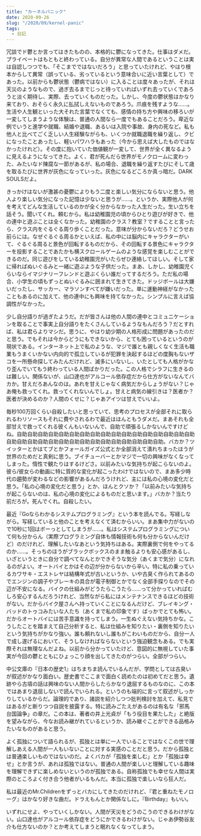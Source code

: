 ```yaml
---
title: "カーネルパニック"
date: 2020-09-26
slug: "/2020/09/kernel-panic"
tags:
  - 日記
---
```


冗談でド鬱とか言ってはきたものの、本格的に鬱になってきた。仕事はダメだ。プライベートはもともと終わっている。自分が異常な人間であるということは実は自認しつつでも、「そこまでではないだろう」と思っていたけれど、やはり根本からして異常（誤っている、劣っているという意味合いに近い言葉として）であった。以前からも鬱状態（鬱病ではない）に入ることは度々あったが、それは天災のようなもので、過ぎ去るまでじっと待っていればいずれ去っていくであろうと淡く期待し、実際、去っていくものだった。しかし、今度の鬱状態はかなり来ており、おそらく永久に払拭しえないものであろう。爪痕を残すような……。生活や人生観といった大それた言葉でなくても、感情の持ち方や興味の移ろいが一変してしまうような体験は、普通の人間なら一度でもあることだろう。卑近な例でいうと進学や就職、結婚や退職、あるいは入院や事故、身内の死など。私も他人と比べてごく乏しい人生経験ながらも、いくつか就職退職を繰り返し、クビになったことあったし、軽いパワハラもあった（今から思えば大したものではなかったけれど）。その度に抱いていた価値観が一変して、世界が全く異なるように見えるようになってきた。よく、君が死んだら世界がモノクロームに変わった、みたいなド陳腐な一節があるが、私の場合、退職を繰り返すたびにそして歳を取るたびに世界が灰色になっていった。灰色になるどころか真っ暗だ。DARK SOULSだよ。

きっかけはないが激甚の憂鬱によりもう二度と楽しい気分にならないと思う。他人より楽しい気分になった記憶は少ないと思うが……。というか、実際他人が何を考えてどんな生活しているのかが全く分からなかった人生だった。生い立ちを話そう。聞いてくれ。頼むから。私は幼稚園児の頃からひとり遊びが好きで、他の連中と遊ぶことは全くなかった。幼稚園のクラス？教室？ですることと言ったら、クラス内をぐるぐる周り歩くことだった。意味が分からないだろ？どうせお前らには。なぜぐるぐる周るかといえば、私の中には脳内にキャラクターがいて、ぐるぐる周ると景色が回転するものだから、その回転する景色にキャラクターを投影することであたかも横スクロールゲームのような感覚を楽しむことができるのだ。同じ遊びをしている幼稚園児がいたらぜひ連絡してほしい。そして家に帰ればぬいぐるみと一緒に遊ぶような子供だった。まあ、しかし、幼稚園児くらいならイマジナリーフレンドと遊ぶくらい誰だってするだろう。ただ私の場合、小学生の頃もずっとぬいぐるみに囲まれて生きてきた。ドッジボールは大嫌いだったし、サッカー、マラソンすべてが嫌いだった。単に運動神経がなかったこともあるのに加えて、他の連中にも興味を持てなかった。シンプルに言えば協調性がなかった。

少し自分語りが過ぎたようだ。だが皆さんは他の人間の連中とコミュニケーションを取ることで事実上自分語りをたくさんしているようなもんだろう？だとすれば、私は君らよりマシだ。思うに、やはり幼少期の人格形成に問題があったのだと思う。でもそれは今からどうにもできないから、とても困っているというのが現状である。インターネット上で私のような、マジで誰とも親しくなく生活も職業もうまくいかない内向的で孤立しているが犯罪を決起するほどの度胸もないザコを一所懸命探してみたんだけれど、滅多にいないし、いたとしても人格がかなり歪んでいてもう終わっている人間ばかりだった。この人格でシラフに生きるのは難しい。関係ないが、山口達也がアルコール依存症だから仕方がないなんてバカか。甘えだろあんなのは。あれを甘えじゃなく病気だからしょうがない？じゃあ俺も救ってくれ。救ってくれないんでしょ。甘えと病気の線引きは？医者か？医者が決めるのか？人間のくせに？じゃあアイツは甘えでいいよ。

毎秒100万回くらい自殺したいと思っていて、思考のプロセスが全部それに取られるわリソースもそれに費やされるわで最近はほんともうダメだ。まあそれも全部甘えで救ってくれる彼くんもいないんで、自助で頑張るしかないんですけどね。自助自助自助自助自助自助自助自助自助自助自助自助自助自助自助自助自助自助自助自助自助自助自助自助自助自助自助自助自助自助自助自助。バカか？ツイッターとかはてブとかフォールガイズ公式とか全部消えて潰れちまったほうが世界のためだと真剣に思う。ブイチューバーとかマジで一切の興味がなくなってしまった。惰性で観たりはするけどさ。以前みたいな気持ちが起こらないのよ。彼ら/彼女らの動画に特に質的な変化が起こったわけではないので、まあ多少時代の趨勢が変わるなどの影響があるんだろうけれど、主には私の心境の変化だと思う。「私の心境の変化だと思う」とか、ほんとクソか？「以前みたいな気持ちが起こらないのは、私の心境の変化によるものだと思います。」バカか？当たり前だろが。死んでくれ。自殺したい。

最近『Goならわかるシステムプログラミング』という本を読んでる。写経しながら。写経していると他のことを考えなくて済むからいい。まあ集中力がないので10秒に1回はボーっとしてしまうが……。私はシステムプログラミングについて何も分からん（実際プログラミング自体も情報技術も何も分からないんだけど）のだけれど、理解したいなあという気持ちはある。実際裏側で何をやってるのか……。そっちのほうがブラックボックスのまま触るよりも安心感があるし、いざというときに自分で調べてなんとかできそうな気分（あくまで気分）になれるのがよい。オートバイとかはその辺が分からないから辛い。特に私の乗っているカワサキ・エストレヤは結構年式が古いというか、いや古臭く作られてあるのでエンジンの調子やブレーキの具合が電子制御とかでなく全部手探りなのでその辺が不安になる。バイクの仕組みがどうたらこうたら……って分かっていればむしろ安心するんだろうけれど、当然ながら私にはメンテナンスできるほどの技術がない。だからバイク屋さんへ持っていくことになるんだけど、ブレイキング・バッドのトゥコみたいな人たち（あくまで私の印象です）ばっかでとても怖い。だからオートバイには苦手意識を持ってしまう。一生ぬぐえない気持ちかな。こうしたことを踏まえて自己分析すると、私は仕組みを知りたい・裏側を知りたいという気持ちがかなり強い。誰も頼れないし誰もがこわいものだから、自分一人で成し遂げるにおいて、そうしなければならないという強迫観念もある。でも実際それは無理なんだよね。以前から分かっていたけど、意図的に無視していた事実が今回の鬱とともにひょっこり顔を出してきたのがつらい。全部がつらい。

中公文庫の『日本の歴史1』はちまちま読んでいるんだが、学問としては古臭いが叙述がかなり面白い。歴史書でここまで面白く読めたのは初めてだと思う。遺跡やら古墳の話は興味のない人間からしたらかなり退屈するものなのに、この本ではあまり退屈しないで読んでいられる。というのも端的に言って叙述がしっかりしているからだ。論理的であり、諸説を紹介しつつ批判検討を加えて、私見ではあるがと断りつつ自説を披露する。特に読みごたえがあるのは有名な「邪馬台国論争」の章だ。この本は、著者の井上光貞が「もう役目を果たした」と絶版を望みながら、今なお読み継がれているというか、読み継ぐことができる品格みたいなものがあると思う。

よく孤独について語られるが、孤独とは単に一人でいることではなくこの世で理解しあえる人間が一人もいないことに対する実感のことだと思う。だから孤独とは普通楽しいものではないのだ。よくバカが「孤独を楽しむ」とか「孤独は幸せ」とか言うが、あれは孤独ではない。普通の人間が楽しいと理解している趣味を理解できずに楽しめないというのが孤独である。自称孤独でも幸せな人間は実際のところよく付き合う他者がいるもんだ。本当に孤独で楽しいなら狂人だ。

私は最近のMr.Childrenをずっとバカにしてきたのだけれど、『君と重ねたモノローグ』はかなり好きな曲だ。ドラえもんとか関係なしに。『Birthday』もいい。

いずれにせよ、やっていくしかない。人間が天災をどうのこうのできるわけがない。山口達也がアルコール依存症をどうにかできるわけがない。じゃあ伊勢谷友介も仕方ないのか？とか考えてしまうと眠れなくなってしまう。